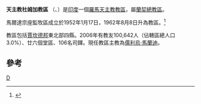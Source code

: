 {{Infobox Roman Catholic diocese
|Roman Catholic Diocese of = 天主教杜姆加教區
|Latin name of diocese = Dioecesis Dumkaënsis
|image =
|caption =
|location = [[印度|印度]]
|territory = [[賈坎德邦|賈坎德邦]]東北部
|population = 100,642
|rite = 拉丁禮
|patron =
|province = 蘭契
|established = 1952年
|cathedral = 聖保祿主教座堂
|co-cathedral =
|leadership = 主教
|website =
|教宗 =
|metropolitan =
|ordinary = 儒利烏‧馬蘭迪
|coadjutor bishop =
|auxiliary =
}}

'''天主教杜姆加教區''' （{{lang-la|Dioecesis Dumkaënsis}}、{{lang-en|Diocese of Dumka}}）是[[印度|印度]]一個[[羅馬天主教|羅馬天主教]][[教區|教區]]，屬[[天主教蘭契總教區|蘭契總教區]]。

馬爾達宗座監牧區成立於1952年1月17日，1962年8月8日升為教區。<ref>{{cite journal
|journal=[[宗座公報|宗座公報]]
|publisher=[[梵蒂岡出版社|梵蒂岡出版社]]
|date=1963年
|volume=55
|title='' Exsultat sancta Mater Ecclesia''
|page=828
|url=http://www.vatican.va/archive/aas/documents/AAS%2055%20%5B1963%5D%20-%20ocr.pdf
|access-date=2013-12-11
|archive-date=2010-03-27
|archive-url=https://web.archive.org/web/20100327072014/http://www.vatican.va/archive/aas/documents/AAS%2055%20%5B1963%5D%20-%20ocr.pdf
|dead-url=no
}}</ref>

教區包括[[賈坎德邦|賈坎德邦]]東北部四縣。2006年有教友100,642人（佔轄區總人口3.0%）、廿六個堂區、106名司鐸。現任教區主教為[[儒利烏‧馬蘭迪|儒利烏‧馬蘭迪]]。

==參考==
{{reflist}}

[[Category:印度天主教教區|D]]